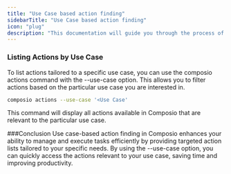 ```yaml
---
title: "Use Case based action finding"
sidebarTitle: "Use Case based action finding"
icon: "plug"
description: "This documentation will guide you through the process of use case-based action finding in Composio."
---
```



### Listing Actions by Use Case
To list actions tailored to a specific use case, you can use the composio actions command with the --use-case option. This allows you to filter actions based on the particular use case you are interested in.
<CodeGroup>
```bash bash
composio actions --use-case '<Use Case'
```
</CodeGroup>


This command will display all actions available in Composio that are relevant to the particular use case.

###Conclusion
Use case-based action finding in Composio enhances your ability to manage and execute tasks efficiently by providing targeted action lists tailored to your specific needs. By using the --use-case option, you can quickly access the actions relevant to your use case, saving time and improving productivity.